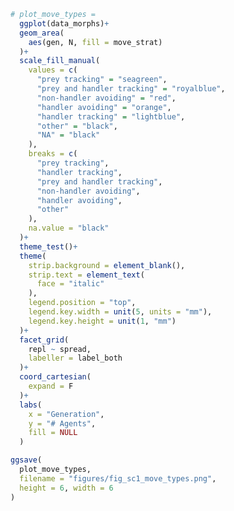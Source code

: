 
```r
# plot_move_types =
  ggplot(data_morphs)+
  geom_area(
    aes(gen, N, fill = move_strat)
  )+
  scale_fill_manual(
    values = c(
      "prey tracking" = "seagreen",
      "prey and handler tracking" = "royalblue",
      "non-handler avoiding" = "red",
      "handler avoiding" = "orange",
      "handler tracking" = "lightblue",
      "other" = "black",
      "NA" = "black"
    ),
    breaks = c(
      "prey tracking",
      "handler tracking",
      "prey and handler tracking",
      "non-handler avoiding",
      "handler avoiding",
      "other"
    ),
    na.value = "black"
  )+
  theme_test()+
  theme(
    strip.background = element_blank(),
    strip.text = element_text(
      face = "italic"
    ),
    legend.position = "top",
    legend.key.width = unit(5, units = "mm"),
    legend.key.height = unit(1, "mm")
  )+
  facet_grid(
    repl ~ spread,
    labeller = label_both
  )+
  coord_cartesian(
    expand = F
  )+
  labs(
    x = "Generation",
    y = "# Agents",
    fill = NULL
  )

ggsave(
  plot_move_types,
  filename = "figures/fig_sc1_move_types.png",
  height = 6, width = 6
)
```